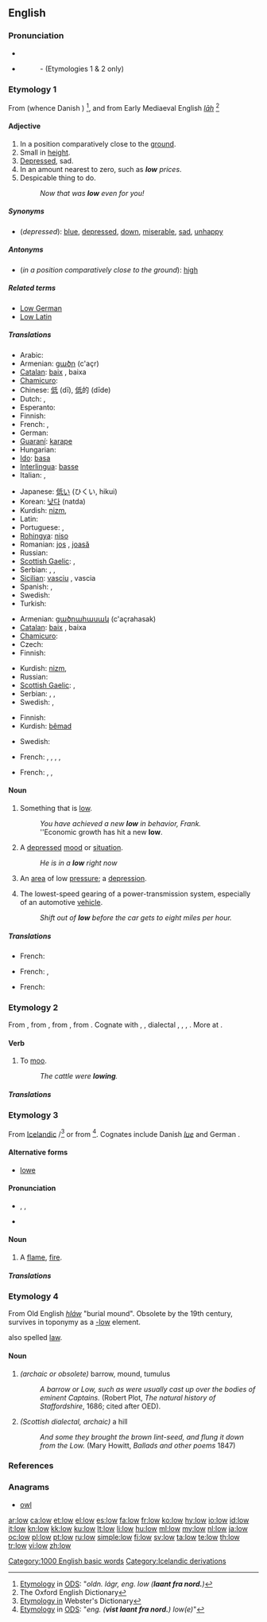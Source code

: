 ==English==

{{rank|laid|cold|led|518|low|American|bad|forward}}

===Pronunciation===
* {{IPA|/loʊ/}}
* {{audio|en-us-low.ogg|Audio (US)}}
*: {{rhymes|əʊ}} - (Etymologies 1 & 2 only)

===Etymology 1===
From {{etyl|non}} {{term|lágr}} (whence Danish {{term|lav}}) <ref>[http://ordnet.dk/ods/opslag?id=490877 Etymology] in [[:w:da:ODS|ODS]]: "''oldn. lágr, eng. low ('''laant fra nord.''')''</ref>, and from Early Mediaeval English ''[[lāh]]'' <ref>The Oxford English Dictionary</ref>

====Adjective====
{{en-adj|er}}

# In a position comparatively close to the [[ground]].
# Small in [[height]].
# [[depressed|Depressed]], sad.
# In an amount nearest to zero, such as '''''low''' prices''.
# Despicable thing to do.
#: ''Now that was '''low''' even for you!''

=====Synonyms=====
* (''depressed''): [[blue]], [[depressed]], [[down]], [[miserable]], [[sad]], [[unhappy]]

=====Antonyms=====
* (''in a position comparatively close to the ground''): [[high]]

=====Related terms=====
* [[Low German]]
* [[Low Latin]]

=====Translations=====
{{trans-top|in a position comparatively close to the ground}}
* Arabic: {{Arab|[[منخفض]]}} {{IPAchar|(munxáfeḍ)}}
* Armenian: [[ցածր]] (c'açr)
* [[Catalan]]: [[baix]] {{m}}, baixa {{f}}
* [[Chamicuro]]: {{tø|ccc|c̈hijtawa}}
* Chinese: [[低]] (dī), [[低]]的 (dīde)
* Dutch: {{t+|nl|laag}}, {{t+|nl|lage}}
* Esperanto: {{t-|eo|malalta|xs=Esperanto}}
* Finnish: {{t-|fi|alhainen}}
* French: {{t+|fr|bas|m}}, {{t+|fr|basse|f}}
* German: {{t+|de|niedrig}}
* [[Guaraní]]: [[karape]]
* Hungarian: {{t+|hu|alacsony}}
* [[Ido]]: [[basa]]
* [[Interlingua]]: [[basse]]
* Italian: {{t+|it|basso|m}}, {{t+|it|bassa|f}}
{{trans-mid}}
* Japanese: [[低い]] (ひくい, hikui)
* Korean: [[낮다]] (natda)
* Kurdish: [[nizm]], {{ku-Arab|[[نزم]]}}
* Latin: {{t-|la|bassus}}
* Portuguese: {{t+|pt|baixo|m}}, {{t+|pt|baixa|f}}
* [[Rohingya]]: [[niso]]
* Romanian: [[jos]] {{m}}, [[joasă]] {{f}}
* Russian: {{t+|ru|низкий|tr=nízkij}}
* [[Scottish Gaelic]]: {{t-|gd|ìosal|xs=Scottish Gaelic}},  {{t-|gd|ìseal|xs=Scottish Gaelic}}
* Serbian: {{t-|sr|nizak|m}}, {{t-|sr|niska|f}}, {{t-|sr|nisko|n}}
* [[Sicilian]]: [[vasciu]] {{m}}, vascia {{f}}
* Spanish: {{t+|es|bajo|m}}, {{t+|es|baja|f}}
* Swedish: {{t+|sv|låg}}
* Turkish: {{t+|tr|alçak}}
{{trans-bottom}}

{{trans-top|small height}}
* Armenian: [[ցածրահասակ]] (c'açrahasak)
* [[Catalan]]: [[baix]] {{m}}, baixa {{f}}
* [[Chamicuro]]: {{tø|ccc|c̈hijtawa}}
* Czech: {{t+|cs|nízký|m}}
* Finnish: {{t+|fi|matala}}
{{trans-mid}}
* Kurdish: [[nizm]], {{ku-Arab|[[نزم]]}}
* Russian: {{t+|ru|низкий|tr=nízkij}}
* [[Scottish Gaelic]]: {{t-|gd|ìosal|xs=Scottish Gaelic}},  {{t-|gd|ìseal|xs=Scottish Gaelic}}
* Serbian: {{t-|sr|nizak|m}}, {{t-|sr|niska|f}}, {{t-|sr|nisko|n}}
* Swedish: {{t+|sv|kort}}, {{t+|sv|låg}}
{{trans-bottom}}

{{trans-top|depressed, sad}}
* Finnish: {{t-|fi|alakuloinen}}
* Kurdish: [[bêmad]]
{{trans-mid}}
* Swedish: {{t+|sv|nere}}
{{trans-bottom}}

{{trans-top|In an amount nearest to zero}}
* French: {{t+|fr|bas|m}},  {{t+|fr|basse|f}},  {{t+|fr|faible}},  {{t+|fr|petit|m}},  {{t+|fr|petite|f}}
{{trans-mid}}
{{trans-bottom}}

{{trans-top|Despicable}}
* French: {{t+|fr|bas|m}},  {{t+|fr|petit|m}},  {{t+|fr|abject|m}}
{{trans-mid}}
{{trans-bottom}}

====Noun====
{{en-noun}}

# Something that is [[low]].
#: ''You have achieved a new '''low''' in behavior, Frank.''
#: ''Economic growth has hit a new '''low'''.
# A [[depressed]] [[mood]] or [[situation]].
#: ''He is in a '''low''' right now''
# {{meteorology}} An [[area]] of low [[pressure]]; a [[depression]].
# The lowest-speed gearing of a power-transmission system, especially of an automotive [[vehicle]].
#: ''Shift out of '''low''' before the car gets to eight miles per hour.''

=====Translations=====
{{trans-top|Something that is low}}
{{trans-mid}}
{{trans-bottom}}

{{trans-top|A depressed mood or situation}}
* French: {{t+|fr|dépression|f}}
{{trans-mid}}
{{trans-bottom}}

{{trans-top|An area of low pressure}}
* French: {{t+|fr|dépression|f}},  {{t|fr|basse pression|f}}
{{trans-mid}}
{{trans-bottom}}

{{trans-top|The lowest-speed gearing of a power-transmission system}}
* French: {{t+|fr|première|f}}
{{trans-mid}}
{{trans-bottom}}

===Etymology 2===
From {{etyl|enm}} {{term|lowen||to low|lang=enm}}, from {{etyl|ang}} {{term|hlowan|hlōwan|to low, bellow, roar|lang=ang}}, from {{proto|Germanic|χlōwanan|to call, shout|lang=en}}, from {{proto|Indo-European|(s)kale-||klā-||klē-|to shout, call|lang=en}}. Cognate with {{etyl|nl|-}} {{term|loeien||to low|lang=nl}}, {{etyl|gmh|-}} {{term|lüejen||to roar|lang=gmh}}, {{etyl|sv|-}} dialectal {{term|lumma||to roar|lang=sv}}, {{etyl|la|-}} {{term|calo|calō|I call|lang=la}}, {{etyl|grc|-}} {{term|καλέω|lang=grc|tr=kaleō}}, {{etyl|la|-}} {{term|clamo|clāmō|I shout, claim|lang=la}}. More at {{l|en|claim}}.

====Verb====
{{en-verb}}

# {{intransitive}} To [[moo]].
#: ''The cattle were '''lowing'''.''

=====Translations=====
{{trans-see|moo}}


===Etymology 3===
From [[w:Icelandic language|Icelandic]] {{term|log}}/{{term|logi}}<ref>[http://machaut.uchicago.edu/?action=search&word=low&resource=Webster%27s&quicksearch=on Etymology in] Webster's Dictionary</ref> or from {{etyl|non}} {{term|logi}}<ref>[http://ordnet.dk/ods/opslag?id=494553 Etymology] in [[:da:ODS|ODS]]: "''eng. ('''vist laant fra nord.''') low(e)''"</ref>. Cognates include Danish ''[[lue]]'' and German {{term|Lohe}}.

====Alternative forms====
* [[lowe]]

====Pronunciation====
* {{enPR|lou}}, {{IPA|/laʊ/}}, {{SAMPA|/laU/}}
* {{rhymes|aʊ}}

====Noun====
{{en-noun}}

# {{countable}} A [[flame]], [[fire]].

=====Translations=====
{{trans-see|flame}}
===Etymology 4===
From Old English ''[[hlaw|hláw]]'' "burial mound". Obsolete by the 19th century, survives in toponymy as a [[-low]] element.

also spelled [[law]].

====Noun====
{{en-noun}}

# ''(archaic or obsolete)'' barrow, mound, tumulus
#:''A barrow or Low, such as were usually cast up over the bodies of eminent Captains.'' (Robert Plot, ''The natural history of Staffordshire'', 1686; cited after OED).
#''(Scottish dialectal, archaic)'' a hill
#:''And some they brought the brown lint-seed, and flung it down from the Low.'' (Mary Howitt, ''Ballads and other poems'' 1847)

===References===
<references/>

===Anagrams===
* [[owl#English|owl]]

[[Category:1000 English basic words]]
[[Category:Icelandic derivations]]

[[ar:low]]
[[ca:low]]
[[et:low]]
[[el:low]]
[[es:low]]
[[fa:low]]
[[fr:low]]
[[ko:low]]
[[hy:low]]
[[io:low]]
[[id:low]]
[[it:low]]
[[kn:low]]
[[kk:low]]
[[ku:low]]
[[lt:low]]
[[li:low]]
[[hu:low]]
[[ml:low]]
[[my:low]]
[[nl:low]]
[[ja:low]]
[[oc:low]]
[[pl:low]]
[[pt:low]]
[[ru:low]]
[[simple:low]]
[[fi:low]]
[[sv:low]]
[[ta:low]]
[[te:low]]
[[th:low]]
[[tr:low]]
[[vi:low]]
[[zh:low]]